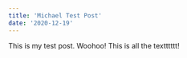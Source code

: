 ```yaml
---
title: 'Michael Test Post'
date: '2020-12-19'
---
```


This is my test post. Woohoo! This is all the textttttt!

<InteractiveImage
  src="https://scontent-sjc3-1.cdninstagram.com/v/t51.2885-15/e35/p1080x1080/127956058_158234412657965_5335648107993448916_n.jpg?_nc_ht=scontent-sjc3-1.cdninstagram.com&_nc_cat=105&_nc_ohc=gg5KVVHiQ2oAX-Yh1Mv&tp=1&oh=694189a0afc98812b7abaed90db7962c&oe=600811BD"
/>